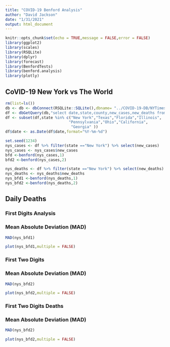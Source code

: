 ```yaml
---
title: "COVID-19 Benford Analysis"
author: "David Jackson"
date: "1/31/2021"
output: html_document
---
```


```r
knitr::opts_chunk$set(echo = TRUE,message = FALSE,error = FALSE)
library(ggplot2)
library(scales)
library(RSQLite)
library(dplyr)
library(forecast)
library(BenfordTests)
library(benford.analysis)
library(plotly)
```

## CoVID-19 New York vs The World

```r
rm(list=ls())
db <- db <- dbConnect(RSQLite::SQLite(),dbname= "../COVID-19-DB/NYTimes.sqlite3")
df <- dbGetQuery(db,"select date,state,county,new_cases,new_deaths from COUNTYDAILY")
df <- subset(df,state %in% c("New York","Texas","Florida","Illinois",
                            "Pennsylvania","Ohio","California",
                             "Georgia" ))
df$date <- as.Date(df$date,format="%Y-%m-%d")
```
```r

set.seed(1234)
nys_cases <- df %>% filter(state =="New York") %>% select(new_cases)
nys_cases <- nys_cases$new_cases
bfd <-benford(nys_cases,1)
bfd2 <-benford(nys_cases,2)

nys_deaths <- df %>% filter(state =="New York") %>% select(new_deaths)
nys_deaths <- nys_deaths$new_deaths
nys_bfd1 <-benford(nys_deaths,1)
nys_bfd2 <-benford(nys_deaths,2)
```

## Daily Deaths
### First Digits Analysis
### Mean Absolute Deviation (MAD)

```r
MAD(nys_bfd1)
```

```r
plot(nys_bfd1,multiple = FALSE)
```

### First Two Digits
### Mean Absolute Deviation (MAD)

```r
MAD(nys_bfd2)
```
```r
plot(nys_bfd2,multiple = FALSE)
```

### First Two Digits Deaths
### Mean Absolute Deviation (MAD)

```r
MAD(nys_bfd2)
```
```r
plot(nys_bfd2,multiple = FALSE)
```